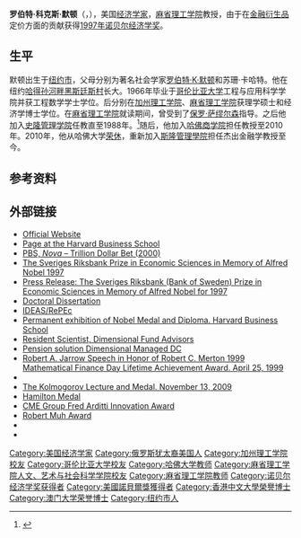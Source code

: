 {{about|经济学家|其父社会学家|罗伯特·金·莫顿}}
{{noteTA
|1=zh-tw:勞勃;zh-cn:罗伯特;zh-hant:羅伯特;zh-hk:羅拔;
}}
{{Infobox Scientist
| name        = 罗伯特·C·默顿{{Nobel icon|}}<br />
| image       = Robert C. Merton.jpg
| image_size  = 180px
| birth_date  = {{Birth date and age|1944|7|31|mf=y}}
| birth_place = [[美国|美国]][[纽约州|纽约州]][[纽约市|纽约市]]
| nationality = 美国
| field       = [[金融学|金融学]]、[[经济学|经济学]]
| workplaces  = [[哈佛大学|哈佛大学]]<br />[[麻省理工学院|麻省理工学院]]
| alma_mater   = [[哥伦比亚大学|哥伦比亚大学]]<br />[[加州理工学院|加州理工学院]]<br />[[麻省理工大学|麻省理工大学]] 
| doctoral_advisor  = [[保罗·萨缪尔森|保罗·萨缪尔森]]
| doctoral_students =
| known_for   = [[布莱克-斯科尔斯模型|布莱克-斯科尔斯模型]]<br />[[时际资产定价模型|时际资产定价模型]]<br /> [[默顿组合投资问题|默顿组合投资问题]]<br />[[默顿模型|默顿模型]]<br />[[Jarrow-Turnbull模型|Jarrow-Turnbull模型]]<br />[[长期资本管理|长期资本管理]]
| prizes      = [[诺贝尔经济学奖|诺贝尔经济学奖]]（1997年）
}}

'''罗伯特·科克斯·默顿'''（{{lang|en|Robert Cox Merton}}，{{bd|1944年|7月31日|||Merton, Robert Cox}}），美国[[经济学家|经济学家]]，[[麻省理工学院|麻省理工学院]]教授，由于在[[金融衍生品|金融衍生品]]定价方面的贡献获得[[诺贝尔经济学奖|1997年诺贝尔经济学奖]]。

== 生平 ==

默顿出生于[[纽约市|纽约市]]，父母分别为著名社会学家[[罗伯特·K·默顿|罗伯特·K·默顿]]和苏珊·卡哈特。他在纽约[[哈得孙河畔黑斯廷斯村|哈得孙河畔黑斯廷斯村]]长大。1966年毕业于[[哥伦比亚大学|哥伦比亚大学]]工程与应用科学学院并获工程数学学士学位。后分别在[[加州理工学院|加州理工学院]]、[[麻省理工学院|麻省理工学院]]获理学硕士和经济学博士学位。在[[麻省理工学院|麻省理工学院]]就读期间，曾受到了[[保罗·萨缪尔森|保罗·萨缪尔森]]指导。之后他加入[[史隆管理学院|史隆管理学院]]任教直至1988年。<ref>{{cite web | author=Faculty research Department | title=Biography - Robert C. Merton | url=http://dor.hbs.edu/fi_redirect.jhtml?facInfo=bio&facEmId=rmerton&loc=extn | publisher=Harvard Business School | date=2008 | accessdate=2008-08-30 | archive-date=2007-06-08 | archive-url=https://web.archive.org/web/20070608111620/http://dor.hbs.edu/fi_redirect.jhtml?facInfo=bio&facEmId=rmerton&loc=extn | dead-url=no }}</ref>随后，他加入[[哈佛商学院|哈佛商学院]]担任教授至2010年。2010年，他从哈佛大学[[美国教授体系#荣誉退休教授|荣休]]，重新加入[[麻省理工斯隆管理學院|斯隆管理學院]]担任杰出金融学教授至今。

== 参考资料 ==
{{reflist}}

==外部链接==
{{Wikiquote}}
* [https://web.archive.org/web/20190707070927/https://robertcmerton.com/ Official Website]
* [http://pine.hbs.edu/external/facPersonalShow.do?pid=6511 Page at the Harvard Business School]
* [https://www.pbs.org/wgbh/nova/stockmarket/ PBS, ''Nova'' – Trillion Dollar Bet (2000)]
* [http://nobelprize.org/nobel_prizes/economics/laureates/1997/ The Sveriges Riksbank Prize in Economic Sciences in Memory of Alfred Nobel 1997] {{Wayback|url=http://nobelprize.org/nobel_prizes/economics/laureates/1997/ |date=20081021033954 }}
* [http://alop.atspace.com/tui/merton-press.html Press Release: The Sveriges Riksbank (Bank of Sweden) Prize in Economic Sciences in Memory of Alfred Nobel for 1997] {{Wayback|url=http://alop.atspace.com/tui/merton-press.html |date=20051126115300 }}
* [http://dspace.mit.edu/handle/1721.1/13875 Doctoral Dissertation]
* [https://ideas.repec.org/f/pme203.html IDEAS/RePEc]
* [https://web.archive.org/web/20120616180217/http://www.library.hbs.edu/hc/exhibits/merton/view/ Permanent exhibition of Nobel Medal and Diploma. Harvard Business School]
* [https://web.archive.org/web/20121015135426/http://www.dfaus.com/ Resident Scientist, Dimensional Fund Advisors]
* [https://web.archive.org/web/20120313070125/http://www.dfaus.com/managed_dc/ Pension solution Dimensional Managed DC]
* [http://www.bu.edu/mfd/mfdmerton.pdf Robert A. Jarrow Speech in Honor of Robert C. Merton 1999 Mathematical Finance Day Lifetime Achievement Award. April 25, 1999] {{Wayback|url=http://www.bu.edu/mfd/mfdmerton.pdf |date=20111212200647 }}
* {{webarchive |url=https://web.archive.org/web/20080607091150/http://www.library.hbs.edu/hc/exhibits/merton/about.htm |date=June 7, 2008 |title=Baker Library: About the Merton Exhibit }}
*[http://www.kolmogorov.clrc.rhul.ac.uk/ The Kolmogorov Lecture and Medal. November 13, 2009]
* [https://web.archive.org/web/20131012060724/http://www.ria.ie/news-(1)/hamilton-prize-2010.aspx Hamilton Medal]
* [https://web.archive.org/web/20130122202225/http://www.cmegroup.com/company/center-for-innovation/fred-arditti-innovation-award.html CME Group Fred Arditti Innovation Award]
* [https://web.archive.org/web/20130120050610/http://shass.mit.edu/news/news-2011-robert-muh-alumni-award-about Robert Muh Award]
* {{Cite book |title=Robert C.Merton (1944– ) |url=http://www.econlib.org/library/Enc/bios/Merton.html |encyclopedia=[[The_Concise_Encyclopedia_of_Economics|The Concise Encyclopedia of Economics]] |edition=2nd |series=[[Library_of_Economics_and_Liberty|Library of Economics and Liberty]] |publisher=[[Liberty_Fund|Liberty Fund]] |year=2008 }}
* {{MathGenealogy|id=137086}}
{{诺贝尔经济学奖获得者}}
{{Authority control}}
{{DEFAULTSORT:Merton, Robert C.}}
[[Category:美国经济学家|Category:美国经济学家]]
[[Category:俄罗斯犹太裔美国人|Category:俄罗斯犹太裔美国人]]
[[Category:加州理工学院校友|Category:加州理工学院校友]]
[[Category:哥伦比亚大学校友|Category:哥伦比亚大学校友]]
[[Category:哈佛大学教师|Category:哈佛大学教师]]
[[Category:麻省理工学院人文、艺术与社会科学学院校友|Category:麻省理工学院人文、艺术与社会科学学院校友]]
[[Category:麻省理工学院教师|Category:麻省理工学院教师]]
[[Category:诺贝尔经济学奖获得者|Category:诺贝尔经济学奖获得者]]
[[Category:美國諾貝爾獎獲得者|Category:美國諾貝爾獎獲得者]]
[[Category:香港中文大學榮譽博士|Category:香港中文大學榮譽博士]]
[[Category:澳门大学荣誉博士|Category:澳门大学荣誉博士]]
[[Category:纽约市人|Category:纽约市人]]
